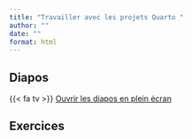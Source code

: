 ```yaml
---
title: "Travailler avec les projets Quarto "
author: ""
date: ""
format: html
---
```


## Diapos

{{< fa tv >}} [Ouvrir les diapos en plein écran]()

## Exercices

